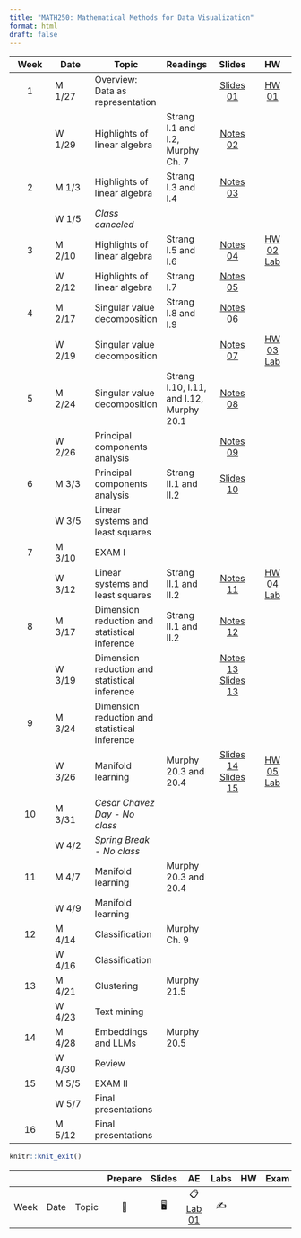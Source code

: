 ```yaml
---
title: "MATH250: Mathematical Methods for Data Visualization"
format: html
draft: false
---
```


::: column-screen-inset-right
| Week | Date   | Topic                                         | Readings                                 |                         Slides                         |                   HW                   |
|:----------:|------------|-------------|:-----------|:----------:|:----------:|
|  1   | M 1/27 | Overview: Data as representation              |                                          | [Slides 01](slides/01_intro.pdf){.label .label-purple} | [HW 01](hw/hw1.pdf){.label .label-red} |
|      | W 1/29 | Highlights of linear algebra                  | Strang I.1 and I.2, Murphy Ch. 7         | [Notes 02](slides/02_notes.pdf){.label .label-purple}  |                                        |
|  2   | M 1/3  | Highlights of linear algebra                  | Strang I.3 and I.4                       | [Notes 03](slides/03_notes.pdf){.label .label-purple}  |                                        |
|      | W 1/5  | *Class canceled*                              |                                          |                                                        |                                        |
|  3   | M 2/10 | Highlights of linear algebra                  | Strang I.5 and I.6                       |  [Notes 04](slides/04_notes.pdf){.label .label-purple}                                                       |  [HW 02](hw/hw2.pdf){.label .label-red} [Lab](labs/matrix-algebra-lab.html){.label .label-red}                                      |
|      | W 2/12 | Highlights of linear algebra                  | Strang I.7                               | [Notes 05](slides/05_notes.pdf){.label .label-purple}                                                       |                                        | 
|  4   | M 2/17 | Singular value decomposition                  | Strang I.8 and I.9                       |  [Notes 06](slides/06_notes.pdf){.label .label-purple}                                                               |                                        |
|      | W 2/19 | Singular value decomposition                  |                                          |    [Notes 07](slides/07_notes.pdf){.label .label-purple}                                                      |     [HW 03](hw/hw3.pdf){.label .label-red} [Lab](labs/svd-pca-lab/03_lab.html){.label .label-red}                                     |
|  5   | M 2/24 | Singular value decomposition                 | Strang I.10, I.11, and I.12, Murphy 20.1 |   [Notes 08](slides/08_notes.pdf){.label .label-purple}                                                      |                                        |
|      | W 2/26 | Principal components analysis                 |                                          |    [Notes 09](slides/09_notes.pdf){.label .label-purple}                                                       |                                        |
|  6   | M 3/3  | Principal components analysis                 | Strang II.1 and II.2                     |        [Slides 10](slides/10_PCA.pdf){.label .label-purple}                                                   |                                        |
|      | W 3/5  | Linear systems and least squares              |                                          |                                                        |                                        |
|  7   | M 3/10 | EXAM I                                        |                                          |                                                        |                                        |
|      | W 3/12 | Linear systems and least squares | Strang II.1 and II.2                     |   [Notes 11](slides/11_notes.pdf){.label .label-purple}                                                          | [HW 04](hw/hw4.pdf){.label .label-red} [Lab](labs/linear-systems/04_lab.html){.label .label-red}                                       |
|  8   | M 3/17 | Dimension reduction and statistical inference | Strang II.1 and II.2                    |  [Notes 12](slides/12_notes.pdf){.label .label-purple}                                                    |                                        |
|      | W 3/19 | Dimension reduction and statistical inference |                                          |  [Notes 13](slides/13_notes.pdf){.label .label-purple}   [Slides 13](slides/13_inference.pdf){.label .label-purple}                                                       |                                        |
|  9   | M 3/24 | Dimension reduction and statistical inference                                 |                               |                |                                        |                                      
|      | W 3/26 | Manifold learning                             | Murphy 20.3 and 20.4                     |    [Slides 14](slides/14_visualization.pdf){.label .label-purple} [Slides 15](slides/15_manifold-learning.pdf){.label .label-purple}                                                      |  [HW 05](hw/hw5.pdf){.label .label-red} [Lab](labs/fa-lab/05_lab.html){.label .label-red}                                         |
|  10  | M 3/31 | *Cesar Chavez Day - No class*                 |                                          |                                                        |                                        |
|      | W 4/2  | *Spring Break - No class*                     |                                          |                                                        |                                        |
|  11  | M 4/7  | Manifold learning                             | Murphy 20.3 and 20.4                     |                                                        |                                        |
|      | W 4/9  | Manifold learning                             |                                          |                                                        |                                        |
|  12  | M 4/14 | Classification                                | Murphy Ch. 9                             |                                                        |                                        |
|      | W 4/16 | Classification                                |                                          |                                                        |                                        |
|  13  | M 4/21 | Clustering                                    | Murphy 21.5                              |                                                        |                                        |
|      | W 4/23 | Text mining                                   |                                          |                                                        |                                        |
|  14  | M 4/28 | Embeddings and LLMs                           | Murphy 20.5                              |                                                        |                                        |
|      | W 4/30 | Review                                        |                                          |                                                        |                                        |
|  15  | M 5/5  | EXAM II                                       |                                          |                                                        |                                        |
|      | W 5/7  | Final presentations                           |                                          |                                                        |                                        |
|  16  | M 5/12 | Final presentations                           |                                          |                                                        |                                        |
:::

```r
knitr::knit_exit()
```

|      |      |       | Prepare | Slides |                    AE                    | Labs | HW  | Exam | Project |
|--------|--------|--------|:------:|:------:|:------:|:------:|:------:|:------:|:------:|
| Week | Date | Topic |   📖    |   🖥️   | 📋 [Lab 01](hello){.label .label-purple} |  ✍️  |     |      |         |
